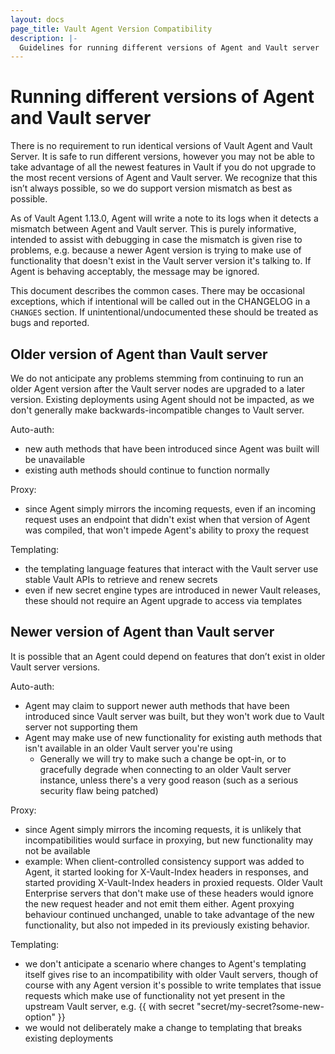 ```yaml
---
layout: docs
page_title: Vault Agent Version Compatibility
description: |-
  Guidelines for running different versions of Agent and Vault server
---
```


# Running different versions of Agent and Vault server

There is no requirement to run identical versions of Vault Agent and Vault Server.
It is safe to run different versions, however you may not be able to take advantage of all the newest features in Vault if you do not upgrade to the most recent versions of Agent and Vault server. We recognize that this isn’t always possible, so we do support version mismatch as best as possible.

As of Vault Agent 1.13.0, Agent will write a note to its logs when it detects a mismatch between Agent and Vault server.  This is purely informative, intended to assist with debugging in case the mismatch is given rise to problems, e.g. because a newer Agent version is trying to make use of functionality that doesn't exist in the Vault server version it's talking to.  If Agent is behaving acceptably, the message may be ignored.

This document describes the common cases.  There may be occasional exceptions, which if intentional will be called out in the CHANGELOG in a `CHANGES` section.  If unintentional/undocumented these should be treated as bugs and reported.

## Older version of Agent than Vault server

We do not anticipate any problems stemming from continuing to run an older Agent version after the Vault server nodes are upgraded to a later version.  Existing deployments using Agent should not be impacted, as we don't generally make backwards-incompatible changes to Vault server.

Auto-auth:
- new auth methods that have been introduced since Agent was built will be unavailable
- existing auth methods should continue to function normally

Proxy:
- since Agent simply mirrors the incoming requests, even if an incoming request uses an endpoint that didn't exist when that version of Agent was compiled, that won't impede Agent's ability to proxy the request

Templating:
- the templating language features that interact with the Vault server use stable Vault APIs to retrieve and renew secrets
- even if new secret engine types are introduced in newer Vault releases, these should not require an Agent upgrade to access via templates

## Newer version of Agent than Vault server

It is possible that an Agent could depend on features that don’t exist in older Vault server versions.

Auto-auth:
- Agent may claim to support newer auth methods that have been introduced since Vault server was built, but they won't work due to Vault server not supporting them
- Agent may make use of new functionality for existing auth methods that isn't available in an older Vault server you're using
  - Generally we will try to make such a change be opt-in, or to gracefully degrade when connecting to an older Vault server instance, unless there's a very good reason (such as a serious security flaw being patched)

Proxy:
- since Agent simply mirrors the incoming requests, it is unlikely that incompatibilities would surface in proxying, but new functionality may not be available
- example: When client-controlled consistency support was added to Agent, it started looking for X-Vault-Index headers in responses, and started providing X-Vault-Index headers in proxied requests.  Older Vault Enterprise servers that don't make use of these headers would ignore the new request header and not emit them either.  Agent proxying behaviour continued unchanged, unable to take advantage of the new functionality, but also not impeded in its previously existing behavior.

Templating:
- we don't anticipate a scenario where changes to Agent's templating itself gives rise to an incompatibility with older Vault servers, though of course with any Agent version it's possible to write templates that issue requests which make use of functionality not yet present in the upstream Vault server, e.g. {{ with secret "secret/my-secret?some-new-option" }}
- we would not deliberately make a change to templating that breaks existing deployments
